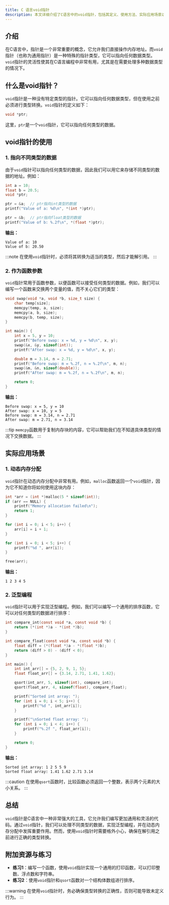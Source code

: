 ```yaml
---
title: C 语言void指针
description: 本文详细介绍了C语言中的void指针，包括其定义、使用方法、实际应用场景以及注意事项。适合初学者学习。
---
```


## 介绍

在C语言中，指针是一个非常重要的概念，它允许我们直接操作内存地址。而`void`指针（也称为通用指针）是一种特殊的指针类型，它可以指向任何数据类型。`void`指针的灵活性使其在C语言编程中非常有用，尤其是在需要处理多种数据类型的情况下。

## 什么是void指针？

`void`指针是一种没有特定类型的指针。它可以指向任何数据类型，但在使用之前必须进行类型转换。`void`指针的定义如下：

```c
void *ptr;
```

这里，`ptr`是一个`void`指针，它可以指向任何类型的数据。

## void指针的使用

### 1. 指向不同类型的数据

由于`void`指针可以指向任何类型的数据，因此我们可以用它来存储不同类型的数据的地址。例如：

```c
int a = 10;
float b = 20.5;
void *ptr;

ptr = &a;  // ptr指向int类型的数据
printf("Value of a: %d\n", *(int *)ptr);

ptr = &b;  // ptr指向float类型的数据
printf("Value of b: %.2f\n", *(float *)ptr);
```

**输出：**
```
Value of a: 10
Value of b: 20.50
```

:::note
在使用`void`指针时，必须将其转换为适当的类型，然后才能解引用。
:::

### 2. 作为函数参数

`void`指针常用于函数参数，以便函数可以接受任何类型的数据。例如，我们可以编写一个函数来交换两个变量的值，而不关心它们的类型：

```c
void swap(void *a, void *b, size_t size) {
    char temp[size];
    memcpy(temp, a, size);
    memcpy(a, b, size);
    memcpy(b, temp, size);
}

int main() {
    int x = 5, y = 10;
    printf("Before swap: x = %d, y = %d\n", x, y);
    swap(&x, &y, sizeof(int));
    printf("After swap: x = %d, y = %d\n", x, y);

    double m = 3.14, n = 2.71;
    printf("Before swap: m = %.2f, n = %.2f\n", m, n);
    swap(&m, &n, sizeof(double));
    printf("After swap: m = %.2f, n = %.2f\n", m, n);

    return 0;
}
```

**输出：**
```
Before swap: x = 5, y = 10
After swap: x = 10, y = 5
Before swap: m = 3.14, n = 2.71
After swap: m = 2.71, n = 3.14
```

:::tip
`memcpy`函数用于复制内存块的内容，它可以帮助我们在不知道具体类型的情况下交换数据。
:::

## 实际应用场景

### 1. 动态内存分配

`void`指针在动态内存分配中非常有用。例如，`malloc`函数返回一个`void`指针，因为它不知道你将如何使用这块内存：

```c
int *arr = (int *)malloc(5 * sizeof(int));
if (arr == NULL) {
    printf("Memory allocation failed\n");
    return 1;
}

for (int i = 0; i < 5; i++) {
    arr[i] = i + 1;
}

for (int i = 0; i < 5; i++) {
    printf("%d ", arr[i]);
}

free(arr);
```

**输出：**
```
1 2 3 4 5
```

### 2. 泛型编程

`void`指针可以用于实现泛型编程。例如，我们可以编写一个通用的排序函数，它可以对任何类型的数据进行排序：

```c
int compare_int(const void *a, const void *b) {
    return (*(int *)a - *(int *)b);
}

int compare_float(const void *a, const void *b) {
    float diff = (*(float *)a - *(float *)b);
    return (diff > 0) - (diff < 0);
}

int main() {
    int int_arr[] = {5, 2, 9, 1, 5};
    float float_arr[] = {3.14, 2.71, 1.41, 1.62};

    qsort(int_arr, 5, sizeof(int), compare_int);
    qsort(float_arr, 4, sizeof(float), compare_float);

    printf("Sorted int array: ");
    for (int i = 0; i < 5; i++) {
        printf("%d ", int_arr[i]);
    }

    printf("\nSorted float array: ");
    for (int i = 0; i < 4; i++) {
        printf("%.2f ", float_arr[i]);
    }

    return 0;
}
```

**输出：**
```
Sorted int array: 1 2 5 5 9
Sorted float array: 1.41 1.62 2.71 3.14
```

:::caution
在使用`qsort`函数时，比较函数必须返回一个整数，表示两个元素的大小关系。
:::

## 总结

`void`指针是C语言中一种非常强大的工具，它允许我们编写更加通用和灵活的代码。通过`void`指针，我们可以处理不同类型的数据，实现泛型编程，并在动态内存分配中发挥重要作用。然而，使用`void`指针时需要格外小心，确保在解引用之前进行正确的类型转换。

## 附加资源与练习

- **练习1**：编写一个函数，使用`void`指针实现一个通用的打印函数，可以打印整数、浮点数和字符串。
- **练习2**：使用`void`指针和`qsort`函数对一个结构体数组进行排序。

:::warning
在使用`void`指针时，务必确保类型转换的正确性，否则可能导致未定义行为。
:::